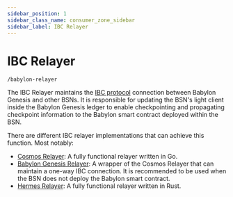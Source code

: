 ```yaml
---
sidebar_position: 1
sidebar_class_name: consumer_zone_sidebar
sidebar_label: IBC Relayer
---
```


# IBC Relayer

`/babylon-relayer`

The IBC Relayer maintains the
[IBC protocol](https://cosmos.network/ibc/) connection
between Babylon Genesis and other BSNs.
It is responsible for updating the BSN's light client
inside the Babylon Genesis ledger to enable checkpointing and
propagating checkpoint information to the Babylon smart contract
deployed within the BSN.

There are different IBC relayer implementations that can achieve
this function. Most notably:

- [Cosmos Relayer](https://github.com/cosmos/relayer):
  A fully functional relayer written in Go.
- [Babylon Genesis Relayer](https://github.com/babylonlabs-io/babylon-relayer/):
  A wrapper of the Cosmos Relayer that can maintain a one-way IBC connection.
  It is recommended to be used when the BSN does not deploy the
  Babylon smart contract.
- [Hermes Relayer](https://github.com/informalsystems/hermes):
  A fully functional relayer written in Rust.